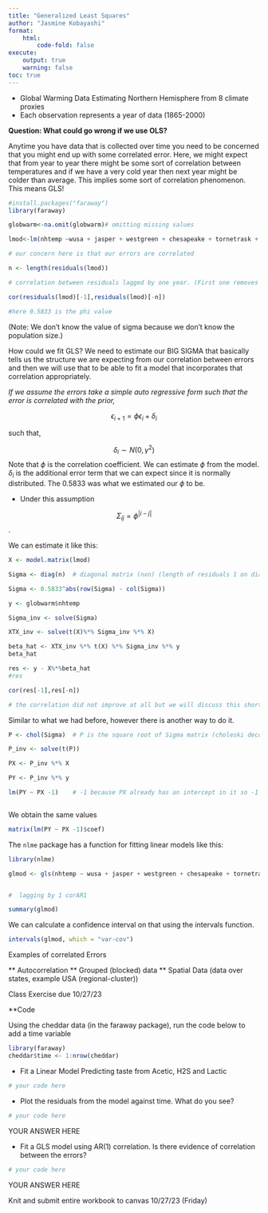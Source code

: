 ```yaml
---
title: "Generalized Least Squares"
author: "Jasmine Kobayashi"
format:
    html:
        code-fold: false
execute:
    output: true
    warning: false
toc: true
---
```


* Global Warming Data Estimating Northern Hemisphere from 8 climate proxies 
* Each observation represents a year of data (1865-2000)

**Question: What could go wrong if we use OLS?**

Anytime you have data that is collected over time you need to be concerned that you might end up with some correlated error. Here, we might expect that from year to year there might be some sort of correlation between temperatures and if we have a very cold year then next year might be colder than average. This implies some sort of correlation phenomenon. This means GLS!

```r

#install.packages("faraway")
library(faraway)

```


```r
globwarm<-na.omit(globwarm)# omitting missing values 

```

```r


lmod<-lm(nhtemp ~wusa + jasper + westgreen + chesapeake + tornetrask + urals + mongolia+tasman,data=globwarm)

# our concern here is that our errors are correlated 

n <- length(residuals(lmod))

# correlation between residuals lagged by one year. (First one removes the first residuals thus looking at years 2-n). The next removes the final one and looks at 1 to n-1 and taking the correlation between a year and the subsequent year residuals.

cor(residuals(lmod)[-1],residuals(lmod)[-n])

#here 0.5833 is the phi value 

```
(Note: We don't know the value of sigma because we don't know the population size.)

How could we fit GLS? We need to estimate our BIG SIGMA that basically tells us the structure we are expecting from our correlation between errors and then we will use that to be able to fit a model that incorporates that correlation appropriately. 

*If we assume the errors take a simple auto regressive form such that the error is correlated with the prior,*

$$ \epsilon_{i+1} = \phi \epsilon_i + \delta_i $$

such that, 

$$ \delta_i \sim N(0, \gamma^2) $$
Note that $\phi$ is the correlation coefficient. We can estimate $\phi$ from the model. $\delta_i$ is the additional error term that we can expect since it is normally distributed. The 0.5833 was what we estimated our $\phi$ to be. 


* Under this assumption 

$$\Sigma_{ij} = \phi^{|i-j|}$$. 




We can estimate it like this: 

```r

 
X <- model.matrix(lmod)

Sigma <- diag(n)  # diagonal matrix (nxn) (length of residuals 1 on diags - 0 elsewhere

Sigma <- 0.5833^abs(row(Sigma) - col(Sigma))

```


```r

y <- globwarm$nhtemp

Sigma_inv <- solve(Sigma)

XTX_inv <- solve(t(X)%*% Sigma_inv %*% X)

```

```r

beta_hat <- XTX_inv %*% t(X) %*% Sigma_inv %*% y
beta_hat

```


```r

res <- y - X%*%beta_hat
#res

cor(res[-1],res[-n])

# the correlation did not improve at all but we will discuss this shortly

```


Similar to what we had before, however there is another way to do it. 

```r

P <- chol(Sigma)  # P is the square root of Sigma matrix (choleski decomposition)

P_inv <- solve(t(P))

PX <- P_inv %*% X

PY <- P_inv %*% y

lm(PY ~ PX -1)    # -1 because PX already has an intercept in it so -1 makes sure that no additional intercept is fitted



```

We obtain the same values 

```r

matrix(lm(PY ~ PX -1)$coef)

```
The `nlme` package has a function for fitting linear models like this: 

```r
library(nlme)

glmod <- gls(nhtemp ~ wusa + jasper + westgreen + chesapeake + tornetrask + urals + mongolia + tasman, correlation = corAR1(form = ~ year), data = globwarm)


#  lagging by 1 corAR1
```


```r

summary(glmod)

```
We can calculate a confidence interval on that using the intervals function. 

```r

intervals(glmod, which = "var-cov")

```
Examples of correlated Errors 

** Autocorrelation 
** Grouped (blocked) data
** Spatial Data (data over states, example USA (regional-cluster))


Class Exercise due 10/27/23

**Code

Using the cheddar data (in the faraway package), run the code below to add a time variable

```r
library(faraway)
cheddar$time <- 1:nrow(cheddar)
```


* Fit a Linear Model Predicting taste from Acetic, H2S and Lactic
```r
# your code here

```


* Plot the residuals from the model against time. What do you see?

```r
# your code here

```


YOUR ANSWER HERE

* Fit a GLS model using AR(1) correlation. Is there evidence of correlation between the errors?

```r
# your code here

```


YOUR ANSWER HERE


Knit and submit entire workbook to canvas 10/27/23 (Friday)
